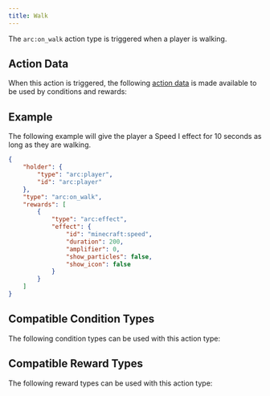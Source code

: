 ```yaml
---
title: Walk
---
```



The `arc:on_walk` action type is triggered when a player is walking.

## Action Data

When this action is triggered, the following [action data](/docs/arc/wiki/action_data/index.mdx) is made available to be used by conditions and rewards:

<ActionDataTable actionType="walk" />

## Example

The following example will give the player a Speed I effect for 10 seconds as long as they are walking.

```json title="data/my_datapack/arc/speed_on_walk.json"
{
    "holder": {
        "type": "arc:player",
        "id": "arc:player"
    },
    "type": "arc:on_walk",
    "rewards": [
        {
            "type": "arc:effect",
            "effect": {
                "id": "minecraft:speed",
                "duration": 200,
                "amplifier": 0,
                "show_particles": false,
                "show_icon": false
            }
        }
    ]
}
```

## Compatible Condition Types

The following condition types can be used with this action type:

<CompatibleConditionTypes actionType="walk" />

## Compatible Reward Types

The following reward types can be used with this action type:

<CompatibleRewardTypes actionType="walk" />